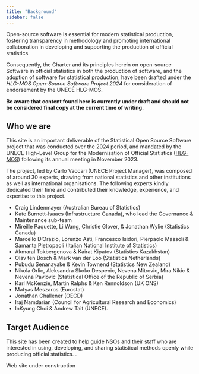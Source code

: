 ```yaml
---
title: "Background"
sidebar: false
---
```


::: {#intro}
Open-source software is essential for modern statistical production, fostering transparency in methodology and promoting international collaboration in developing and supporting the production of official statistics.

Consequently, the Charter and its principles herein on open-source Software in official statistics in both the production of software, and the adoption of software for statistical production, have been drafted under the *HLG-MOS Open-Source Software Project 2024* for consideration of endorsement by the UNECE HLG-MOS.

**Be aware that content found here is currently under draft and should not be considered final copy at the current time of writing.**
:::

## Who we are

This site is an important deliverable of the Statistical Open Source Software project that was conducted over the 2024 period, and mandated by the UNECE High-Level Group for the Modernisation of Official Statistics ([HLG-MOS](https://unece.org/statistics/networks-of-experts/high-level-group-modernisation-statistical-production-and-services)) following its annual meeting in November 2023\.

The project, led by Carlo Vaccari (UNECE Project Manager), was composed of around 30 experts, drawing from national statistics and other institutions as well as international organisations. The following experts kindly dedicated their time and contributed their knowledge, experience, and expertise to this project.

* Craig Lindenmayer (Australian Bureau of Statistics)  
* Kate Burnett-Isaacs (Infrastructure Canada), who lead the Governance & Maintenance sub-team  
* Mireille Paquette, Li Wang, Christie Glover, & Jonathan Wylie (Statistics Canada)  
* Marcello D'Orazio, Lorenzo Asti, Francesco Isidori, Pierpaolo Massoli & Samanta Pietropaoli (Italian National Institute of Statistics)  
* Akmaral Tokbergenova & Kairat Kipatov (Statistics Kazakhstan)  
* Olav ten Bosch & Mark van der Loo (Statistics Netherlands)  
* Pubudu Senanayake & Kevin Townend (Statistics New Zealand)  
* Nikola Orlic, Aleksandra Skoko Despenic, Nevena Mitrovic, Mira Nikic & Nevena Pavlovic (Statistical Office of the Republic of Serbia)  
* Karl McKenzie, Martin Ralphs & Ken Rennoldson (UK ONS)  
* Matyas Meszaros (Eurostat)  
* Jonathan Challener (OECD)  
* Iraj Namdarian (Council for Agricultural Research and Economics)  
* InKyung Choi & Andrew Tait (UNECE).

## Target Audience

This site has been created to help guide NSOs and their staff who are interested in using, developing, and sharing statistical methods openly while producing official statistics.
.

::: callout-note
Web site under construction
:::
